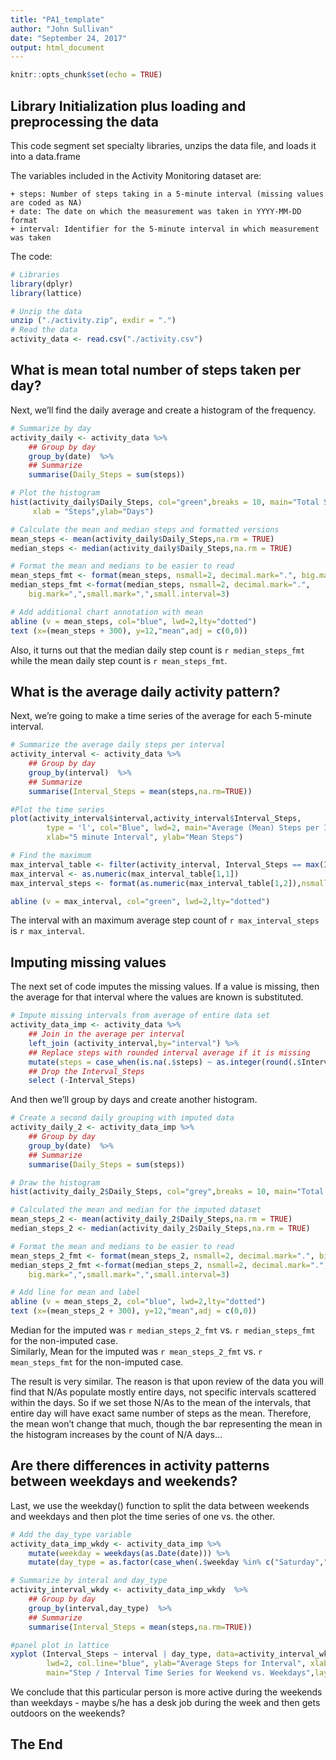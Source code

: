 ```yaml
---
title: "PA1_template"
author: "John Sullivan"
date: "September 24, 2017"
output: html_document
---
```


```r
knitr::opts_chunk$set(echo = TRUE)
```

## Library Initialization plus loading and preprocessing the data

This code segment set specialty libraries, unzips the data file, and loads it into a data.frame

The variables included in the Activity Monitoring dataset are:

    + steps: Number of steps taking in a 5-minute interval (missing values are coded as NA)
    + date: The date on which the measurement was taken in YYYY-MM-DD format
    + interval: Identifier for the 5-minute interval in which measurement was taken

The code:

```r
# Libraries
library(dplyr)
library(lattice)

# Unzip the data
unzip ("./activity.zip", exdir = ".")
# Read the data
activity_data <- read.csv("./activity.csv")

```

## What is mean total number of steps taken per day?

Next, we'll find the daily average and create a histogram of the frequency.

```r
# Summarize by day
activity_daily <- activity_data %>%
    ## Group by day
    group_by(date)  %>% 
    ## Summarize
    summarise(Daily_Steps = sum(steps))

# Plot the histogram    
hist(activity_daily$Daily_Steps, col="green",breaks = 10, main="Total Steps per Day",
     xlab = "Steps",ylab="Days")

# Calculate the mean and median steps and formatted versions
mean_steps <- mean(activity_daily$Daily_Steps,na.rm = TRUE)
median_steps <- median(activity_daily$Daily_Steps,na.rm = TRUE)

# Format the mean and medians to be easier to read
mean_steps_fmt <- format(mean_steps, nsmall=2, decimal.mark=".", big.mark=",",small.mark=",", small.interval=3)
median_steps_fmt <-format(median_steps, nsmall=2, decimal.mark=".",
    big.mark=",",small.mark=",",small.interval=3)

# Add additional chart annotation with mean
abline (v = mean_steps, col="blue", lwd=2,lty="dotted")
text (x=(mean_steps + 300), y=12,"mean",adj = c(0,0))


```

Also, it turns out that the median daily step count is `r median_steps_fmt` while the mean daily step count is `r mean_steps_fmt`.

## What is the average daily activity pattern?

Next, we're going to make a time series of the average for each 5-minute interval.

```r

# Summarize the average daily steps per interval
activity_interval <- activity_data %>%
    ## Group by day
    group_by(interval)  %>% 
    ## Summarize
    summarise(Interval_Steps = mean(steps,na.rm=TRUE))

#Plot the time series
plot(activity_interval$interval,activity_interval$Interval_Steps,
        type = 'l', col="Blue", lwd=2, main="Average (Mean) Steps per Interval",
        xlab="5 minute Interval", ylab="Mean Steps")

# Find the maximum
max_interval_table <- filter(activity_interval, Interval_Steps == max(Interval_Steps))
max_interval <- as.numeric(max_interval_table[1,1])
max_interval_steps <- format(as.numeric(max_interval_table[1,2]),nsmall=2)

abline (v = max_interval, col="green", lwd=2,lty="dotted")

```

The interval with an maximum average step count of `r max_interval_steps` is `r max_interval`.


## Imputing missing values

The next set of code imputes the missing values.   If a value is missing, then the average for that interval where the values are known is substituted.

```r
# Impute missing intervals from average of entire data set
activity_data_imp <- activity_data %>%
    ## Join in the average per interval
    left_join (activity_interval,by="interval") %>%
    ## Replace steps with rounded interval average if it is missing
    mutate(steps = case_when(is.na(.$steps) ~ as.integer(round(.$Interval_Steps,0)), !is.na(.$steps) ~ .$steps, TRUE ~ 0L)) %>%
    ## Drop the Interval_Steps
    select (-Interval_Steps)
```

And then we'll group by days and create another histogram.

```r
# Create a second daily grouping with imputed data
activity_daily_2 <- activity_data_imp %>%
    ## Group by day
    group_by(date)  %>% 
    ## Summarize
    summarise(Daily_Steps = sum(steps))

# Draw the histogram
hist(activity_daily_2$Daily_Steps, col="grey",breaks = 10, main="Total Steps per Day with Imputations", xlab = "Steps",ylab="Days")

# Calculated the mean and median for the imputed dataset
mean_steps_2 <- mean(activity_daily_2$Daily_Steps,na.rm = TRUE)
median_steps_2 <- median(activity_daily_2$Daily_Steps,na.rm = TRUE)

# Format the mean and medians to be easier to read
mean_steps_2_fmt <- format(mean_steps_2, nsmall=2, decimal.mark=".", big.mark=",",small.mark=",", small.interval=3)
median_steps_2_fmt <-format(median_steps_2, nsmall=2, decimal.mark=".",
    big.mark=",",small.mark=",",small.interval=3)

# Add line for mean and label
abline (v = mean_steps_2, col="blue", lwd=2,lty="dotted")
text (x=(mean_steps_2 + 300), y=12,"mean",adj = c(0,0))

```

Median for the imputed was `r median_steps_2_fmt` vs. `r median_steps_fmt` for the non-imputed case.  
Similarly, Mean for the imputed was `r mean_steps_2_fmt` vs. `r mean_steps_fmt` for the non-imputed case.  

The result is very similar.   The reason is that upon review of the data you will find that N/As populate mostly entire days, not specific intervals scattered within the days.   So if we set those N/As to the mean of the intervals, that entire day will have exact same number of steps as the mean.  Therefore, the mean won't change that much, though the bar representing the mean in the histogram increases by the count of N/A days...

## Are there differences in activity patterns between weekdays and weekends?

Last, we use the weekday() function to split the data between weekends and weekdays and then plot the time series of one vs. the other.

``` r

# Add the day_type variable
activity_data_imp_wkdy <- activity_data_imp %>%
    mutate(weekday = weekdays(as.Date(date))) %>%
    mutate(day_type = as.factor(case_when(.$weekday %in% c("Saturday","Sunday") ~ "Weekend", TRUE ~ "Weekday" )))

# Summarize by interal and day_type
activity_interval_wkdy <- activity_data_imp_wkdy  %>%
    ## Group by day
    group_by(interval,day_type)  %>% 
    ## Summarize
    summarise(Interval_Steps = mean(steps,na.rm=TRUE))

#panel plot in lattice
xyplot (Interval_Steps ~ interval | day_type, data=activity_interval_wkdy, type="l", 
        lwd=2, col.line="blue", ylab="Average Steps for Interval", xlab="5 Minute Interval",
        main="Step / Interval Time Series for Weekend vs. Weekdays",layout=c(1,2))
```

We conclude that this particular person is more active during the weekends than weekdays - maybe s/he has a desk job during the week and then gets outdoors on the weekends?

## The End
